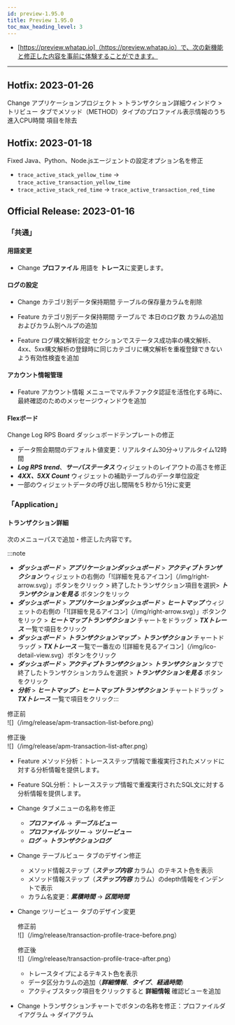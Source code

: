 ```yaml
---
id: preview-1.95.0
title: Preview 1.95.0
toc_max_heading_level: 3
---
```


<head>
<meta name="robots" content="noindex, nofollow"/>
</head>


-   [https://preview.whatap.io]（https://preview.whatap.io）で、次の新機能と修正した内容を事前に体験することができます。 

---

## Hotfix: 2023-01-26

<Status>Change</Status> アプリケーションプロジェクト > トランザクション詳細ウィンドウ > <UI>トリビュー</UI> タブでメソッド（METHOD）タイプのプロファイル表示情報のうち <UI>進入CPU時間</UI> 項目を除去

## Hotfix: 2023-01-18

<Status>Fixed</Status> Java、Python、Node.jsエージェントの設定オプション名を修正

-   `trace_active_stack_yellow_time` → `trace_active_transaction_yellow_time`
-   `trace_active_stack_red_time` → `trace_active_transaction_red_time`

## Official Release: 2023-01-16

### 「共通」

#### 用語変更

-   <Status>Change</Status> <b>プロファイル</b> 用語を <b>トレース</b>に変更します。

#### ログの設定

-   <Status>Change</Status> <UI>カテゴリ別データ保持期間</UI> テーブルの保存量カラムを削除

-   <Status>Feature</Status> <UI>カテゴリ別データ保持期間</UI> テーブルで <UI>本日のログ数</UI> カラムの追加およびカラム別ヘルプの追加

-   <Status>Feature</Status> <UI>ログ構文解析設定</UI> セクションでステータス成功率の構文解析、4xx、5xx構文解析の登録時に同じカテゴリに構文解析を重複登録できないよう有効性検査を追加

#### アカウント情報管理

-   <Status>Feature</Status> <UI>アカウント情報</UI> メニューでマルチファクタ認証を活性化する時に、最終確認のためのメッセージウィンドウを追加

#### Flexボード

<Status>Change</Status> <UI>Log RPS Board</UI> ダッシュボードテンプレートの修正

-   データ照会期間のデフォルト値変更：リアルタイム30分→リアルタイム12時間
-   **_Log RPS trend_**、**_サーバステータス_** ウィジェットのレイアウトの高さを修正
-   **_4XX、5XX Count_** ウィジェットの補助テーブルのデータ単位設定
-   一部のウィジェットデータの呼び出し間隔を5 秒から1分に変更

### 「Application」

#### トランザクション詳細

次のメニューパスで追加・修正した内容です。

:::note

-   **_ダッシュボード_** > **_アプリケーションダッシュボード_** > **_アクティブトランザクション_** ウィジェットの右側の「![詳細を見るアイコン]（/img/right-arrow.svg）」ボタンをクリック > 終了したトランザクション項目を選択> **_トランザクションを見る_** ボタンクをリック
-   **_ダッシュボード_** > **_アプリケーションダッシュボード_** > **_ヒートマップ_** ウィジェットの右側の「![詳細を見るアイコン]（/img/right-arrow.svg）」ボタンクをリック > **_ヒートマップトランザクション_** チャートをドラッグ > **_TXトレース_** 一覧で項目をクリック
-   **_ダッシュボード_** > **_トランザクションマップ_** > **_トランザクション_** チャートドラッグ > **_TXトレース_** 一覧で一番左の ![詳細を見るアイコン]（/img/ico-detail-view.svg）ボタンをクリック
-   **_ダッシュボード_** > **_アクティブトランザクション_** > **_トランザクション_** タブで終了したトランザクションカラムを選択 > **_トランザクションを見る_** ボタンをクリック
-   **_分析_** > **_ヒートマップ_** > **_ヒートマップトランザクション_** チャートドラッグ > **_TXトレース_** 一覧で項目をクリック:::

修正前<br/>
![]（/img/release/apm-transaction-list-before.png）

修正後<br/>
![]（/img/release/apm-transaction-list-after.png）

-   <Status>Feature</Status> <UI>メソッド分析</UI>：トレースステップ情報で重複実行されたメソッドに対する分析情報を提供します。

-   <Status>Feature</Status> <UI>SQL分析</UI>：トレースステップ情報で重複実行されたSQL文に対する分析情報を提供します。

-   <Status>Change</Status> タブメニューの名称を修正

    -   **_プロファイル_** → **_テーブルビュー_**
    -   **_プロファイル·ツリー_** → **_ツリービュー_**
    -   **_ログ_** → **_トランザクションログ_**

-   <Status>Change</Status> <UI>テーブルビュー</UI> タブのデザイン修正

    -   メソッド情報ステップ（**_ステップ内容_** カラム）のテキスト色を表示
    -   メソッド情報ステップ（**_ステップ内容_** カラム）のdepth情報をインデントで表示
    -   カラム名変更：**_累積時間_** → **_区間時間_**

-   <Status>Change</Status> <UI>ツリービュー</UI> タブのデザイン変更

    修正前<br/>
    ![]（/img/release/transaction-profile-trace-before.png）

    修正後<br/>
    ![]（/img/release/transaction-profile-trace-after.png）

    -   トレースタイプによるテキスト色を表示
    -   データ区分カラムの追加（**_詳細情報_**、**_タイプ_**、**_経過時間_**）
    -   アクティブスタック項目をクリックすると **詳細情報** 確認ビューを追加

-   <Status>Change</Status> トランザクションチャートでボタンの名称を修正：<UI>プロファイルダイアグラム</UI> → <UI>ダイアグラム</UI>
